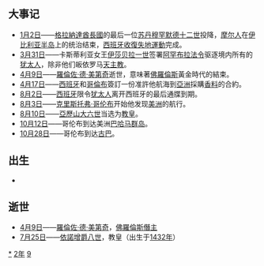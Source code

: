 {{yearTOC|1492|明'''[[弘治|弘治]]五年'''；越南'''[[洪德|洪德]]二十三年'''；日本'''[[延德|延德]]四年'''，'''[[明應_(日本)|明應]]元年'''}}

== 大事记 ==
*[[1月2日|1月2日]]——[[格拉納達酋長國|格拉納達酋長國]]的最后一位[[苏丹_(称谓)|苏丹]][[穆罕默德十二世|穆罕默德十二世]]投降，[[摩尔人|摩尔人]]在[[伊比利亚半岛|伊比利亚半岛]]上的统治结束，[[西班牙|西班牙]][[收復失地運動|收復失地運動]]完成。
*[[3月31日|3月31日]]——卡斯蒂利亚女王[[伊莎贝拉一世_(卡斯蒂利亚)|伊莎贝拉一世]]签署[[阿罕布拉法令|阿罕布拉法令]]驱逐境内所有的[[犹太人|犹太人]]，除非他们皈依罗马[[天主教|天主教]]。
*[[4月9日|4月9日]]——[[羅倫佐·德·美第奇|羅倫佐·德·美第奇]]逝世，意味著[[佛羅倫斯|佛羅倫斯]]黃金時代的結束。
*[[4月17日|4月17日]]——[[西班牙|西班牙]]和[[克里斯托弗·哥伦布|哥倫布]]簽訂一份准許他航海到[[亚洲|亞洲]]採購[[香料|香料]]的合約。
*[[8月2日|8月2日]]——[[西班牙|西班牙]]限令[[犹太人|犹太人]]离开西班牙的最后通牒到期。
*[[8月3日|8月3日]]——[[克里斯托弗·哥伦布|克里斯托弗·哥伦布]]开始他发现[[美洲|美洲]]的航行。
*[[8月10日|8月10日]]——[[亞歷山大六世|亞歷山大六世]]当选为[[教宗|教皇]]。
*[[10月12日|10月12日]]——哥伦布到达美洲[[巴哈马群岛|巴哈马群岛]]。
*[[10月28日|10月28日]]——哥伦布到达[[古巴|古巴]]。

== 出生 ==
*

== 逝世 ==
{{Wikisource year mention}}
*[[4月9日|4月9日]]——[[羅倫佐·德·美第奇|羅倫佐·德·美第奇]]，[[佛羅倫斯統治者列表|佛羅倫斯僭主]]
* [[7月25日|7月25日]]——[[諾森八世|依諾增爵八世]]，教皇（出生于[[1432年|1432年]]）

[[Category:1492年|*]]
[[Category:1490年代|2年]]
[[Category:15世纪各年|9]]